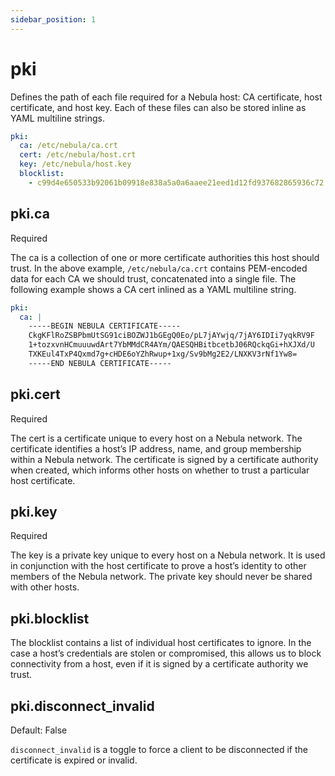 ```yaml
---
sidebar_position: 1
---
```



# pki

Defines the path of each file required for a Nebula host: CA certificate, host certificate, and host key. Each of these
files can also be stored inline as YAML multiline strings.

```yml
pki:
  ca: /etc/nebula/ca.crt
  cert: /etc/nebula/host.crt
  key: /etc/nebula/host.key
  blocklist:
    - c99d4e650533b92061b09918e838a5a0a6aaee21eed1d12fd937682865936c72
```

## pki.ca

<Pill className="mb-24">Required</Pill>

The ca is a collection of one or more certificate authorities this host should trust. In the above example,
`/etc/nebula/ca.crt` contains PEM-encoded data for each CA we should trust, concatenated into a single file. The
following example shows a CA cert inlined as a YAML multiline string.

```yml
pki:
  ca: |
    -----BEGIN NEBULA CERTIFICATE-----
    CkgKFlRoZSBPbmUtSG91ciBOZWJ1bGEgQ0Eo/pL7jAYwjq/7jAY6IDIi7yqkRV9F
    1+tozxvnHCmuuuwdArt7YbMMdCR4AYm/QAESQHBitbcetbJ06RQckqGi+hXJXd/U
    TXKEul4TxP4Qxmd7g+cHDE6oYZhRwup+1xg/Sv9bMg2E2/LNXKV3rNf1Yw8=
    -----END NEBULA CERTIFICATE-----
```

## pki.cert

<Pill className="mb-24">Required</Pill>

The cert is a certificate unique to every host on a Nebula network. The certificate identifies a host’s IP address,
name, and group membership within a Nebula network. The certificate is signed by a certificate authority when created,
which informs other hosts on whether to trust a particular host certificate.

## pki.key

<Pill className="mb-24">Required</Pill>

The key is a private key unique to every host on a Nebula network. It is used in conjunction with the host certificate
to prove a host’s identity to other members of the Nebula network. The private key should never be shared with other
hosts.

## pki.blocklist

The blocklist contains a list of individual host certificates to ignore. In the case a host’s credentials are stolen or
compromised, this allows us to block connectivity from a host, even if it is signed by a certificate authority we trust.

## pki.disconnect_invalid

<Pill className="mb-24">Default: False</Pill>

`disconnect_invalid` is a toggle to force a client to be disconnected if the certificate is expired or invalid.
